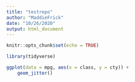 ```yaml
---
title: "testrepo"
author: "MaddieFrick"
date: "10/26/2020"
output: html_document
---
```


```r
knitr::opts_chunk$set(echo = TRUE)

library(tidyverse)
```


```r
ggplot(data = mpg, aes(x = class, y = cty)) +
	geom_jitter()
```
